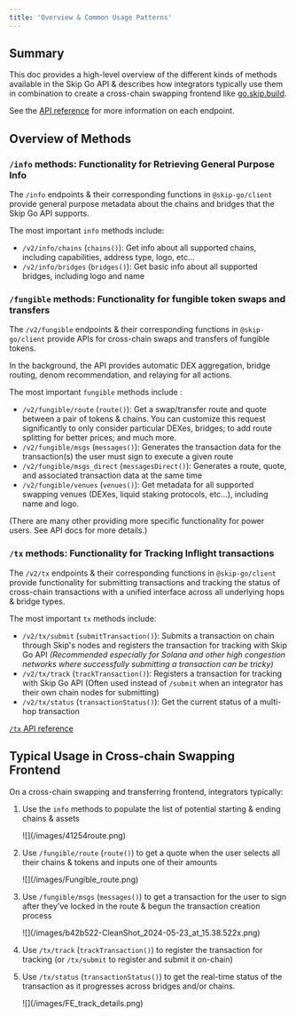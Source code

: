 ```yaml
---
title: 'Overview & Common Usage Patterns'
---
```


## Summary

This doc provides a high-level overview of the different kinds of methods available in the Skip Go API & describes how integrators typically use them in combination to create a cross-chain swapping frontend like [go.skip.build](https://go.skip.build).

See the [API reference](/api-reference/prod) for more information on each endpoint.
## Overview of Methods

### `/info` methods: Functionality for Retrieving General Purpose Info

The `/info` endpoints & their corresponding functions in `@skip-go/client` provide general purpose metadata about the chains and bridges that the Skip Go API supports.

The most important `info` methods include:

- `/v2/info/chains` (`chains()`): Get info about all supported chains, including capabilities, address type, logo, etc...
- `/v2/info/bridges` (`bridges()`): Get basic info about all supported bridges, including logo and name


### `/fungible` methods: Functionality for fungible token swaps and transfers

The `/v2/fungible` endpoints & their corresponding functions in `@skip-go/client` provide APIs for cross-chain swaps and transfers of fungible tokens.

In the background, the API provides automatic DEX aggregation, bridge routing, denom recommendation, and relaying for all actions.

The most important `fungible` methods include :

- `/v2/fungible/route` (`route()`): Get a swap/transfer route and quote between a pair of tokens & chains. You can customize this request significantly to only consider particular DEXes, bridges; to add route splitting for better prices; and much more.
- `/v2/fungible/msgs` (`messages()`): Generates the transaction data for the transaction(s) the user must sign to execute a given route
- `/v2/fungible/msgs_direct` (`messagesDirect()`): Generates a route, quote, and associated transaction data at the same time
- `/v2/fungible/venues` (`venues()`): Get metadata for all supported swapping venues (DEXes, liquid staking protocols, etc...), including name and logo.

(There are many other providing more specific functionality for power users. See API docs for more details.)

### `/tx` methods: Functionality for Tracking Inflight transactions

The `/v2/tx` endpoints & their corresponding functions in `@skip-go/client` provide functionality for submitting transactions and tracking the status of cross-chain transactions with a unified interface across all underlying hops & bridge types.

The most important `tx` methods include:

- `/v2/tx/submit` (`submitTransaction()`): Submits a transaction on chain through Skip's nodes and registers the transaction for tracking with Skip Go API _(Recommended especially for Solana and other high congestion networks where successfully submitting a transaction can be tricky)_
- `/v2/tx/track` (`trackTransaction()`): Registers a transaction for tracking with Skip Go API (Often used instead of `/submit` when an integrator has their own chain nodes for submitting)
- `/v2/tx/status` (`transactionStatus()`): Get the current status of a multi-hop transaction

[`/tx` API reference](https://docs.skip.build/go/api-reference/prod/transaction/post-v2txsubmit)

## Typical Usage in Cross-chain Swapping Frontend

On a cross-chain swapping and transferring frontend, integrators typically:

1. Use the `info` methods to populate the list of potential starting & ending chains & assets

   <Frame>![](/images/41254route.png)</Frame>

2. Use `/fungible/route` (`route()`) to get a quote when the user selects all their chains & tokens and inputs one of their amounts

   <Frame>![](/images/Fungible_route.png)</Frame>

3. Use `/fungible/msgs` (`messages()`) to get a transaction for the user to sign after they've locked in the route & begun the transaction creation process

   <Frame>![](/images/b42b522-CleanShot_2024-05-23_at_15.38.522x.png)</Frame>

4. Use `/tx/track` (`trackTransaction()`) to register the transaction for tracking (or `/tx/submit` to register and submit it on-chain)

5. Use `/tx/status` (`transactionStatus()`) to get the real-time status of the transaction as it progresses across bridges and/or chains.
   <Frame>![](/images/FE_track_details.png)</Frame>
